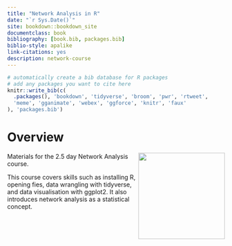```yaml
--- 
title: "Network Analysis in R"
date: "`r Sys.Date()`"
site: bookdown::bookdown_site
documentclass: book
bibliography: [book.bib, packages.bib]
biblio-style: apalike
link-citations: yes
description: network-course
---
```


```r
# automatically create a bib database for R packages
# add any packages you want to cite here
knitr::write_bib(c(
  .packages(), 'bookdown', 'tidyverse', 'broom', 'pwr', 'rtweet',
  'meme', 'gganimate', 'webex', 'ggforce', 'knitr', 'faux'
), 'packages.bib')

```

# Overview {-}

<img src="images/qgraph.png" style="width: 200px; float: right;">

Materials for the 2.5 day Network Analysis course. 

This course covers skills such as installing R, opening fies, data wrangling with tidyverse, and data visualisation with ggplot2. It also introduces network analysis as a statistical concept.




